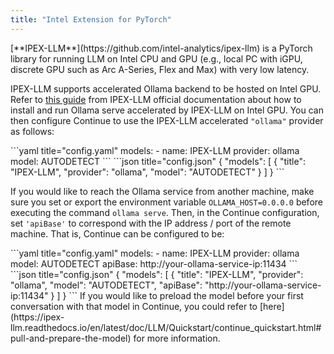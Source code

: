 ```yaml
---
title: "Intel Extension for PyTorch"
---
```




<Info>
[**IPEX-LLM**](https://github.com/intel-analytics/ipex-llm) is a PyTorch library for running LLM on Intel CPU and GPU (e.g., local PC with iGPU, discrete GPU such as Arc A-Series, Flex and Max) with very low latency.
</Info>

IPEX-LLM supports accelerated Ollama backend to be hosted on Intel GPU. Refer to [this guide](https://ipex-llm.readthedocs.io/en/latest/doc/LLM/Quickstart/ollama_quickstart.html) from IPEX-LLM official documentation about how to install and run Ollama serve accelerated by IPEX-LLM on Intel GPU. You can then configure Continue to use the IPEX-LLM accelerated `"ollama"` provider as follows:

<Tabs>
  <Tab title="YAML">
  ```yaml title="config.yaml"
  models:
    - name: IPEX-LLM
      provider: ollama
      model: AUTODETECT
  ```
  </Tab>
  <Tab title="JSON">
  ```json title="config.json"
  {
    "models": [
      {
        "title": "IPEX-LLM",
        "provider": "ollama",
        "model": "AUTODETECT"
      }
    ]
  }
  ```
  </Tab>
</Tabs>

If you would like to reach the Ollama service from another machine, make sure you set or export the environment variable `OLLAMA_HOST=0.0.0.0` before executing the command `ollama serve`. Then, in the Continue configuration, set `'apiBase'` to correspond with the IP address / port of the remote machine. That is, Continue can be configured to be:

<Tabs>
  <Tab title="YAML">
  ```yaml title="config.yaml"
  models:
    - name: IPEX-LLM
      provider: ollama
      model: AUTODETECT
      apiBase: http://your-ollama-service-ip:11434
  ```
  </Tab>
  <Tab title="JSON">
  ```json title="config.json"
  {
    "models": [
      {
        "title": "IPEX-LLM",
        "provider": "ollama",
        "model": "AUTODETECT",
        "apiBase": "http://your-ollama-service-ip:11434"
      }
    ]
  }
  ```
  </Tab>
</Tabs>

<Tip>
If you would like to preload the model before your first conversation with that model in Continue, you could refer to [here](https://ipex-llm.readthedocs.io/en/latest/doc/LLM/Quickstart/continue_quickstart.html#pull-and-prepare-the-model) for more information.
</Tip>
